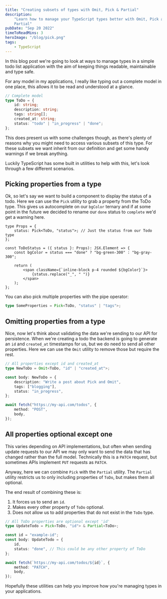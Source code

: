 ```yaml
---
title: "Creating subsets of types with Omit, Pick & Partial"
description:
    "Learn how to manage your TypeScript types better with Omit, Pick and
    Partial"
pubDate: "Sep 20 2022"
timeToReadMins: 3
heroImage: "/blog/pick.png"
tags:
    - TypeScript
---
```


In this blog post we're going to look at ways to manage types in a simple todo
list application with the aim of keeping things readable, maintainable and type
safe.

For any model in my applications, I really like typing out a complete model in
one place, this allows it to be read and understood at a glance.

```ts
// Complete model
type ToDo = {
    id: string;
    description: string;
    tags: string[];
    created_at: string;
    status: "todo" | "in_progress" | "done";
};
```

This does present us with some challenges though, as there's plenty of reasons
why you might need to access various subsets of this type. For these subsets we
want inherit from our definition and get some handy warnings if we break
anything.

Luckily TypeScript has some built in utilities to help with this, let's look
through a few different scenarios.

## Picking properties from a type

Ok, so let's say we want to build a component to display the status of a todo.
Here we can use the `Pick` utility to grab a property from the ToDo type. This
gives us autocomplete on our `bgColor` ternary and if at some point in the
future we decided to rename our `done` status to `complete` we'd get a warning
here.

```tsx
type Props = {
    status: Pick<ToDo, "status">; // Just the status from our Todo type
};

const ToDoStatus = ({ status }: Props): JSX.Element => {
    const bgColor = status === "done" ? "bg-green-300" : "bg-gray-300";

    return (
        <span className={`inline-block p-4 rounded ${bgColor}`}>
            {status.replace("_", " ")}
        </span>
    );
};
```

You can also pick multiple properties with the pipe operator:

```ts
type SomeProperties = Pick<ToDo, "status" | "tags">;
```

## Omitting properties from a type

Nice, now let's think about validating the data we're sending to our API for
persistence. When we're creating a todo the backend is going to generate an `id`
and `created_at` timestamps for us, but we do need to send all other properties.
Here we can use the `Omit` utility to remove those but require the rest.

```ts
// All properties except id and created_at
type NewToDo = Omit<ToDo, "id" | "created_at">;

const body: NewToDo = {
    description: "Write a post about Pick and Omit",
    tags: ["blogging"],
    status: "in_progress",
};

await fetch("https://my-api.com/todos", {
    method: "POST",
    body,
});
```

## All properties optional except one

This varies depending on API implementations, but often when sending update
requests to our API we may only want to send the data that has changed rather
than the full model. Technically this is a `PATCH` request, but sometimes APIs
implement `PUT` requests as `PATCH`.

Anyway, here we can combine `Pick` with the `Partial` utility. The `Partial`
utility restricts us to only including properties of `ToDo`, but makes them all
optional.

The end result of combining these is:

1. It forces us to send an `id`.
2. Makes every other property of `ToDo` optional.
3. Does not allow us to add properties that do not exist in the `ToDo` type.

```ts
// All ToDo properties are optional except 'id'
type UpdateTodo = Pick<ToDo, "id"> & Partial<ToDo>;

const id = "example-id";
const body: UpdateTodo = {
    id,
    status: "done", // This could be any other property of ToDo
};

await fetch(`https://my-api.com/todos/${id}`, {
    method: "PATCH",
    body,
});
```

Hopefully these utilities can help you improve how you're managing types in your
applications.
